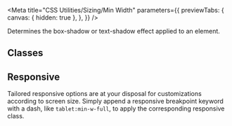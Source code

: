 
<Meta
  title="CSS Utilities/Sizing/Min Width"
  parameters={{
    previewTabs: {
      canvas: { hidden: true },
    },
  }}
/>

<Banner label="Min Width" section="CSS Utilities" color="yellow" puzzle />

<Lead>Determines the box-shadow or text-shadow effect applied to an element.</Lead>

## Classes

<CssSizingMinWidth />

## Responsive

Tailored responsive options are at your disposal for customizations according to screen size.
Simply append a responsive breakpoint keyword with a dash, like `tablet:min-w-full`, to apply the corresponding responsive class.

<CssResponsiveTable />

<Footer>
  <LinkCards>
    <LinkCard
      pageTitle="Tokens/Overview"
      description="Design tokens serve as the definitive source for naming and storing design choices."
    />
  </LinkCards>
</Footer>
